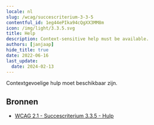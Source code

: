 ```yaml
---
locale: nl
slug: /wcag/succescriterium-3-3-5
contentful_id: 1eg44ePIka94cQgXX3MM8m
icon: /img/light/3.3.5.svg
title: Help
description: Context-sensitive help must be available.
authors: [janjaap]
hide_title: true
date: 2022-06-16
last_update:
  date: 2024-02-13
---
```


<Hero
  title="Help"
  imageSrc="/img/light/3.3.5.svg"
  alt="WCAG 3.3.5 icon"
  prefix="Succescriterium 3.3.5"
  suffix="Niveau AAA"
/>

Contextgevoelige hulp moet beschikbaar zijn.

## Bronnen

- [WCAG 2.1 - Succescriterium 3.3.5 - Hulp](https://www.w3.org/Translations/WCAG21-nl/#hulp)
